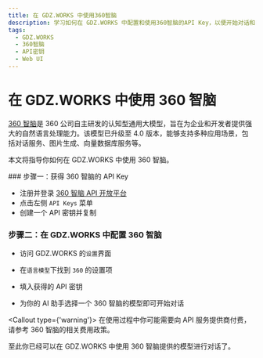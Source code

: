 ```yaml
---
title: 在 GDZ.WORKS 中使用360智脑
description: 学习如何在 GDZ.WORKS 中配置和使用360智脑的API Key，以便开始对话和交互。
tags:
  - GDZ.WORKS
  - 360智脑
  - API密钥
  - Web UI
---
```


# 在 GDZ.WORKS 中使用 360 智脑

[360 智脑](https://ai.360.com/)是 360 公司自主研发的认知型通用大模型，旨在为企业和开发者提供强大的自然语言处理能力。该模型已升级至 4.0 版本，能够支持多种应用场景，包括对话服务、图片生成、向量数据库服务等。

本文将指导你如何在 GDZ.WORKS 中使用 360 智脑。

<Steps>
  ### 步骤一：获得 360 智脑的 API Key

  - 注册并登录 [360 智脑 API 开放平台](https://ai.360.com/platform/keys)
  - 点击左侧 `API Keys` 菜单
  - 创建一个 API 密钥并复制

  ### 步骤二：在 GDZ.WORKS 中配置 360 智脑

  - 访问 GDZ.WORKS 的`设置`界面

  - 在`语言模型`下找到 `360` 的设置项

  - 填入获得的 API 密钥

  - 为你的 AI 助手选择一个 360 智脑的模型即可开始对话

  <Callout type={'warning'}>
    在使用过程中你可能需要向 API 服务提供商付费，请参考 360 智脑的相关费用政策。
  </Callout>
</Steps>

至此你已经可以在 GDZ.WORKS 中使用 360 智脑提供的模型进行对话了。
